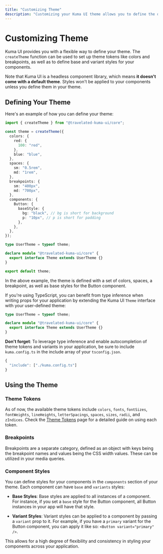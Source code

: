 ```yaml
---
title: "Customizing Theme"
description: "Customizing your Kuma UI theme allows you to define the default styles for your entire application."
---
```


# Customizing Theme

Kuma UI provides you with a flexible way to define your theme. The `createTheme` function can be used to set up theme tokens like colors and breakpoints, as well as to define base and variant styles for your components.

Note that Kuma UI is a headless component library, which means **it doesn't come with a default theme**. Styles won't be applied to your components unless you define them in your theme.

## Defining Your Theme

Here's an example of how you can define your theme:

```ts filename="kuma.config.ts"
import { createTheme } from "@travelated-kuma-ui/core";

const theme = createTheme({
  colors: {
    red: {
      100: "red",
    },
    blue: "blue",
  },
  spaces: {
    sm: "0.5rem",
    md: "1rem",
  },
  breakpoints: {
    sm: "400px",
    md: "700px",
  },
  components: {
    Button: {
      baseStyle: {
        bg: "black", // bg is short for background
        p: "10px", // p is short for padding
      },
    },
  },
});

type UserTheme = typeof theme;

declare module "@travelated-kuma-ui/core" {
  export interface Theme extends UserTheme {}
}

export default theme;
```

In the above example, the theme is defined with a set of colors, spaces, a breakpoint, as well as base styles for the Button component.

If you're using TypeScript, you can benefit from type inference when writing props for your application by extending the Kuma UI `Theme` interface with your user-defined theme:

```ts copy
type UserTheme = typeof theme;

declare module "@travelated-kuma-ui/core" {
  export interface Theme extends UserTheme {}
}
```

**Don't forget**: To leverage type inference and enable autocompletion of theme tokens and variants in your application, be sure to include `kuma.config.ts` in the include array of your `tsconfig.json`.

```ts filename="tsconfig.json"
{
  "include": ["./kuma.config.ts"]
}
```

## Using the Theme

### Theme Tokens

As of now, the available theme tokens include `colors`, `fonts`, `fontSizes`, `fontWeights`, `lineHeights`, `letterSpacings`, `spaces`, `sizes`, `radii`, and `zIndices`. Check the [Theme Tokens](/docs/Theme/ThemeTokens) page for a detailed guide on using each token.

### Breakpoints

Breakpoints are a separate category, defined as an object with keys being the breakpoint names and values being the CSS width values. These can be utilized in your media queries.

### Component Styles

You can define styles for your components in the `components` section of your theme. Each component can have `base` and `variants` styles:

- **Base Styles**: Base styles are applied to all instances of a component. For instance, if you set a `base` style for the Button component, all Button instances in your app will have that style.

- **Variant Styles**: Variant styles can be applied to a component by passing a `variant` prop to it. For example, if you have a `primary` variant for the Button component, you can apply it like so: `<Button variant="primary" />`.

This allows for a high degree of flexibility and consistency in styling your components across your application.
